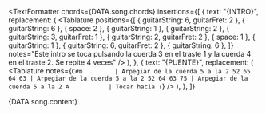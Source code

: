 <TextFormatter
  chords={DATA.song.chords}
  insertions={[
    {
      text: "{INTRO}",
      replacement: (
        <Tablature
          positions={[
            { guitarString: 6, guitarFret: 2 },
            { guitarString: 6 },
            { space: 2 },
            { guitarString: 1 },
            { guitarString: 2 },
            { guitarString: 3, guitarFret: 1 },
            { guitarString: 2, guitarFret: 2 },
            { space: 1 },
            { guitarString: 1 },
            { guitarString: 6, guitarFret: 2 },
            { guitarString: 6 },
          ]}
          notes="Este intro se toca pulsando la cuerda 3 en el traste 1 y la cuerda 4 en el traste 2. Se repite 4 veces"
        />
      ),
    },
    {
      text: "{PUENTE}",
      replacement: (
        <Tablature
          notes={`C#m         | Arpegiar de la cuerda 5 a la 2
52 65 64 63 | Arpegiar de la cuerda 5 a la 2
52 64 63 75 | Arpegiar de la cuerda 5 a la 2
A           | Tocar hacia ↓`}
        />
      ),
    },
  ]}
>
  {DATA.song.content}
</TextFormatter>
